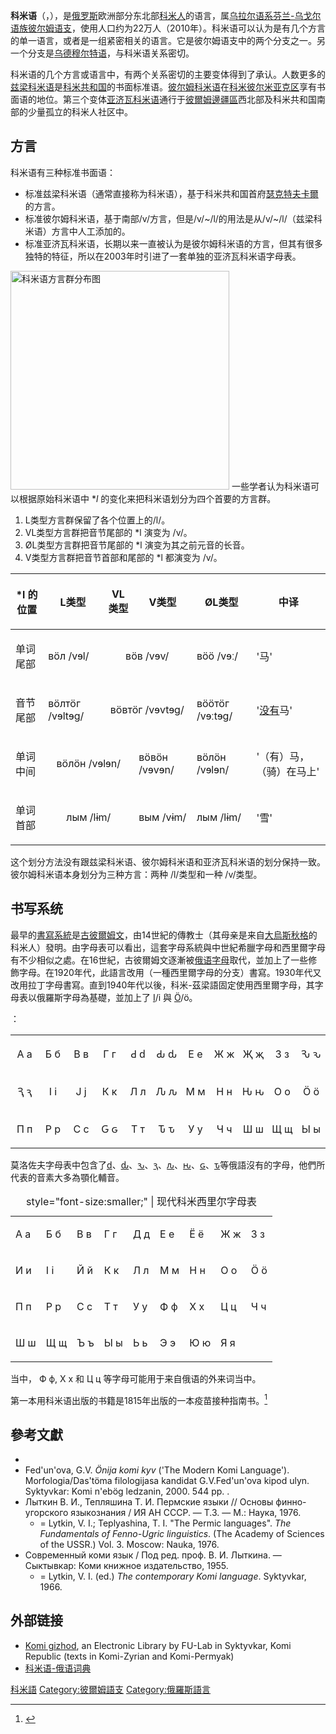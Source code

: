 {{Infobox language
| name        = 科米語
| nativename  = {{lang|kv|Коми кыв}}
| ethnicity   = [[科米人|科米人]]
| states      = [[俄罗斯|俄罗斯]]
| region      = [[科米共和国|科米共和国]]、[[彼爾姆邊疆區|彼爾姆邊疆區]]（[[科米彼尔米亚克区|科米彼尔米亚克区]]、[[克拉斯諾維舍爾斯克區|克拉斯諾維舍爾斯克區]]）、[[基洛夫州|基洛夫州]]（[[阿法納西耶沃區|阿法納西耶沃區]]）
| speakers    = 220,000
| date        = 2010年人口普查
| ref         = e18
| nation      = [[File:Flag_of_Komi.svg|20px]][[科米共和国|科米共和国]]（俄罗斯）
| familycolor = 乌拉尔语系
| fam1        = [[乌拉尔语系|乌拉尔语系]]
| fam2        = [[芬兰-乌戈尔语族|芬兰-乌戈尔语族]]
| fam3        = [[彼爾姆語支|彼爾姆語支]]
| dia1        = [[科米-茲梁語|兹梁科米语]]
| dia2        = [[彼尔姆科米语|彼尔姆科米语]]
| dia3        = [[亚济瓦科米语|亚济瓦科米语]]
| script      = [[西里尔字母|西里尔字母]]<br/>[[古彼爾姆文|古彼爾姆字母]]（历史上）
| iso1        = kv
| iso2        = kom
| iso3        = kom
| lc1  = kpv | ld1  = 兹梁科米语
| lc2  = koi | ld2  = 彼尔姆科米语
}}
'''科米语'''（{{lang|kv|коми кыв}}，{{IPA-kv|komi kɨv}}），是[[俄罗斯|俄罗斯]]欧洲部分东北部[[科米人|科米人]]的语言，属[[乌拉尔语系|乌拉尔语系]][[芬兰-乌戈尔语族|芬兰-乌戈尔语族]][[彼尔姆语支|彼尔姆语支]]，使用人口约为22万人（2010年）。科米语可以认为是有几个方言的单一语言，或者是一组紧密相关的语言。它是彼尔姆语支中的两个分支之一。另一个分支是[[乌德穆尔特语|乌德穆尔特语]]，与科米语关系密切。

科米语的几个方言或语言中，有两个关系密切的主要变体得到了承认。人数更多的[[科米-茲梁語|兹梁科米语]]是[[科米共和国|科米共和国]]的书面标准语。[[彼尔姆科米语|彼尔姆科米语]]在[[科米彼尔米亚克区|科米彼尔米亚克区]]享有书面语的地位。第三个变体[[亚济瓦科米语|亚济瓦科米语]]通行于[[彼爾姆邊疆區|彼爾姆邊疆區]]西北部及科米共和国南部的少量孤立的科米人社区中。

== 方言 ==
科米语有三种标准书面语：
* 标准兹梁科米语（通常直接称为科米语），基于科米共和国首府[[瑟克特夫卡爾|瑟克特夫卡爾]]的方言。
* 标准彼尔姆科米语，基于南部/v/方言，但是/v/~/l/的用法是从/v/~/l/（兹梁科米语）方言中人工添加的。
* 标准亚济瓦科米语，长期以来一直被认为是彼尔姆科米语的方言，但其有很多独特的特征，所以在2003年时引进了一套单独的亚济瓦科米语字母表。

[[File:Komi language dialect map.svg|thumb|350px|科米语方言群分布图<br/>
{{legend|magenta|/l/类型}}
{{legend|blue|/v/~/l/类型}}
{{legend|red|零~/l/类型}}
{{legend|orange|/v/类型}}]]
一些学者认为科米语可以根据原始科米语中 *''l'' 的变化来把科米语划分为四个首要的方言群。
# L类型方言群保留了各个位置上的/l/。
# VL类型方言群把音节尾部的 *l 演变为 /v/。
# ØL类型方言群把音节尾部的 *l 演变为其之前元音的长音。
# V类型方言群把音节首部和尾部的 *l 都演变为 /v/。

{| class="wikitable IPA"
|-
! *l 的位置
! L类型 !! VL类型 !! V类型 !! ØL类型 !! 中译
|-
| 单词尾部
| вӧл /vɘl/ ||colspan="2" align="center"| вӧв /vɘv/ || вӧӧ /vɘː/ || '马'
|-
| 音节尾部
| вӧлтӧг /vɘltɘg/ ||colspan="2" align="center"| вӧвтӧг /vɘvtɘg/ || вӧӧтӧг /vɘːtɘg/ || '[[欠格|没有]]马'
|-
| 单词中间
|colspan="2" align="center"| вӧлӧн /vɘlɘn/ || вӧвӧн /vɘvɘn/ || вӧлӧн /vɘlɘn/ || '（有）马，（骑）在马上'
|-
| 单词首部
|colspan="2" align="center"| лым /lɨm/ || вым /vɨm/ || лым /lɨm/ || '雪'
|}

这个划分方法没有跟兹梁科米语、彼尔姆科米语和亚济瓦科米语的划分保持一致。彼尔姆科米语本身划分为三种方言：两种 /l/类型和一种 /v/类型。

== 书写系统 ==
最早的[[書寫系統|書寫系統]]是[[古彼爾姆文|古彼爾姆文]]，由14世紀的傳教士{{tsl|en|Stephen of Perm|彼爾姆的斯蒂芬|斯蒂芬·克拉普}}（其母亲是来自[[大烏斯秋格|大烏斯秋格]]的科米人）發明。由字母表可以看出，這套字母系統與中世紀希臘字母和西里爾字母有不少相似之處。在16世紀，古彼爾姆文逐漸被[[俄语字母|俄语字母]]取代，並加上了一些修飾字母。在1920年代，此語言改用{{tsl|en|Molodtsov alphabet|莫洛佐夫字母}}（一種西里爾字母的分支）書寫。1930年代又改用拉丁字母書寫。直到1940年代以後，科米-茲梁語固定使用西里爾字母，其字母表以俄羅斯字母為基礎，並加上了 [[І|І]]/і 與 [[Ӧ|Ӧ]]/ӧ。

{{tsl|en|Molodtsov alphabet|莫洛佐夫字母|莫洛佐夫字母表}}：
{| style="font-family:Arial Unicode MS; font-size:1.4em; border-color:#000000; border-width:1px; border-style:solid; border-collapse:collapse; background-color:#F8F8EF" lang="kv"
| style="width:3em; text-align:center; padding: 3px;" | А а
| style="width:3em; text-align:center; padding: 3px;" | Б б
| style="width:3em; text-align:center; padding: 3px;" | В в
| style="width:3em; text-align:center; padding: 3px;" | Г г
| style="width:3em; text-align:center; padding: 3px;" | Ԁ ԁ
| style="width:3em; text-align:center; padding: 3px;" | Ԃ ԃ
| style="width:3em; text-align:center; padding: 3px;" | Е е
| style="width:3em; text-align:center; padding: 3px;" | Ж ж
| style="width:3em; text-align:center; padding: 3px;" | Җ җ
| style="width:3em; text-align:center; padding: 3px;" | З з
| style="width:3em; text-align:center; padding: 3px;" | Ԅ ԅ
|-
| style="width:3em; text-align:center; padding: 3px;" | Ԇ ԇ
| style="width:3em; text-align:center; padding: 3px;" | І і
| style="width:3em; text-align:center; padding: 3px;" | Ј ј
| style="width:3em; text-align:center; padding: 3px;" | К к
| style="width:3em; text-align:center; padding: 3px;" | Л л
| style="width:3em; text-align:center; padding: 3px;" | Ԉ ԉ
| style="width:3em; text-align:center; padding: 3px;" | М м
| style="width:3em; text-align:center; padding: 3px;" | Н н
| style="width:3em; text-align:center; padding: 3px;" | Ԋ ԋ
| style="width:3em; text-align:center; padding: 3px;" | О о
| style="width:3em; text-align:center; padding: 3px;" | Ӧ ӧ
|-
| style="width:3em; text-align:center; padding: 3px;" | П п
| style="width:3em; text-align:center; padding: 3px;" | Р р
| style="width:3em; text-align:center; padding: 3px;" | С с
| style="width:3em; text-align:center; padding: 3px;" | Ԍ ԍ
| style="width:3em; text-align:center; padding: 3px;" | Т т
| style="width:3em; text-align:center; padding: 3px;" | Ԏ ԏ
| style="width:3em; text-align:center; padding: 3px;" | У у
| style="width:3em; text-align:center; padding: 3px;" | Ч ч
| style="width:3em; text-align:center; padding: 3px;" | Ш ш
| style="width:3em; text-align:center; padding: 3px;" | Щ щ
| style="width:3em; text-align:center; padding: 3px;" | Ы ы
|}

莫洛佐夫字母表中包含了[[ԁ|ԁ]]、[[ԃ|ԃ]]、[[ԅ|ԅ]]、[[ԇ|ԇ]]、[[ԉ|ԉ]]、[[ԋ|ԋ]]、[[ԍ|ԍ]]、[[ԏ|ԏ]]等俄語沒有的字母，他們所代表的音素大多為顎化輔音。

{| class="wikitable" style="font-size:larger; text-align:center;" summary="Thirty-three letters of the Molodtsov alphabet, capital and small"
|+ style="font-size:smaller;" | 现代科米西里尔字母表
|-
| А а || Б б || В в || Г г || Д д || Е е || Ё ё || Ж ж || З з
|-
| И и || І і || Й й || К к || Л л || М м || Н н || О о || Ӧ ӧ
|-
| П п || Р р || С с || Т т || У у || Ф ф || Х х || Ц ц || Ч ч
|-
| Ш ш || Щ щ || Ъ ъ || Ы ы || Ь ь || Э э || Ю ю || Я я || 
|}

当中， Ф ф, Х х 和 Ц ц 等字母可能用于来自俄语的外来词当中。

第一本用科米语出版的书籍是1815年出版的一本疫苗接种指南书。<ref>{{cite book|last1=Taagepera|first1=Rein|title=The Finno-Ugric Republics and the Russian State|date=1999|publisher=C, Hurst & Co.|page=313}}</ref>

==參考文獻==
{{refbegin}}
* {{cite book  |title=Permiläisten kielten rakenne ja kehitys   |last=Bartens  |first=Raija  |year=2000  |publisher=Suomalais-Ugrilainen Seura  |location=Helsinki   |language=fi   |isbn=952-5150-55-0}}
* Fed'un'ova, G.V. ''Önija komi kyv'' ('The Modern Komi Language'). Morfologia/Das'töma filologijasa kandidat G.V.Fed'un'ova kipod ulyn. Syktyvkar: Komi n'ebög ledzanin, 2000. 544 pp. {{ISBN|5-7555-0689-2}}.
* Лыткин В. И., Тепляшина Т. И. Пермские языки // Основы финно-угорского языкознания / ИЯ АН СССР. — Т.3. — М.: Наука, 1976.
**= Lytkin, V. I.; Teplyashina, T. I. "The Permic languages". ''The Fundamentals of Fenno-Ugric linguistics''. (The Academy of Sciences of the USSR.) Vol. 3. Moscow: Nauka, 1976.
* Современный коми язык / Под ред. проф. В. И. Лыткина. — Сыктывкар: Коми книжное издательство, 1955.
**= Lytkin, V. I. (ed.) ''The contemporary Komi language''. Syktyvkar, 1966.
{{refend}}
{{Reflist}}

== 外部链接 ==
{{InterWiki|code=kv|兹梁科米语}}
{{InterWiki|code=koi|彼尔姆科米语}}
* [http://komikyv.org/ Komi gizhod], an  Electronic Library by FU-Lab in Syktyvkar, Komi Republic (texts in Komi-Zyrian and Komi-Permyak)
* [http://foto11.com/komi/vocabular/ 科米语-俄语词典]

{{乌拉尔语系}}
{{Languages of Russia}}
{{Authority control}}

[[Category:科米語|]]
[[Category:彼爾姆語支|Category:彼爾姆語支]]
[[Category:俄羅斯語言|Category:俄羅斯語言]]